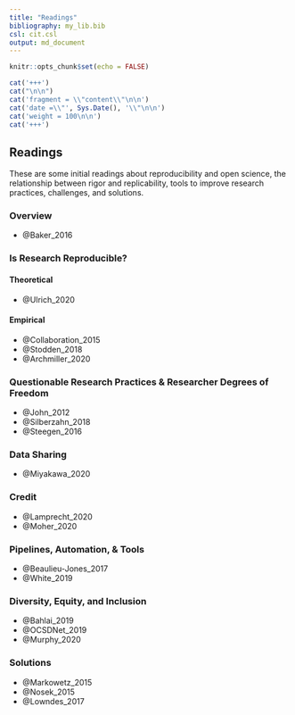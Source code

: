 ```yaml
---
title: "Readings"
bibliography: my_lib.bib
csl: cit.csl
output: md_document
---
```


```r
knitr::opts_chunk$set(echo = FALSE)
```

```r
cat('+++')
cat("\n\n")
cat('fragment = \\"content\\"\n\n')
cat('date =\\"', Sys.Date(), '\\"\n\n')
cat('weight = 100\n\n')
cat('+++')
```

## Readings

These are some initial readings about reproducibility and open science, the relationship between rigor and replicability, tools to improve research practices, challenges, and solutions.

### Overview

* @Baker_2016

### Is Research Reproducible?

#### Theoretical

* @Ulrich_2020

#### Empirical

* @Collaboration_2015
* @Stodden_2018
* @Archmiller_2020

### Questionable Research Practices & Researcher Degrees of Freedom

* @John_2012
* @Silberzahn_2018
* @Steegen_2016

### Data Sharing

* @Miyakawa_2020

### Credit

* @Lamprecht_2020
* @Moher_2020

### Pipelines, Automation, & Tools

* @Beaulieu-Jones_2017
* @White_2019

### Diversity, Equity, and Inclusion

* @Bahlai_2019
* @OCSDNet_2019
* @Murphy_2020

### Solutions

* @Markowetz_2015
* @Nosek_2015
* @Lowndes_2017

